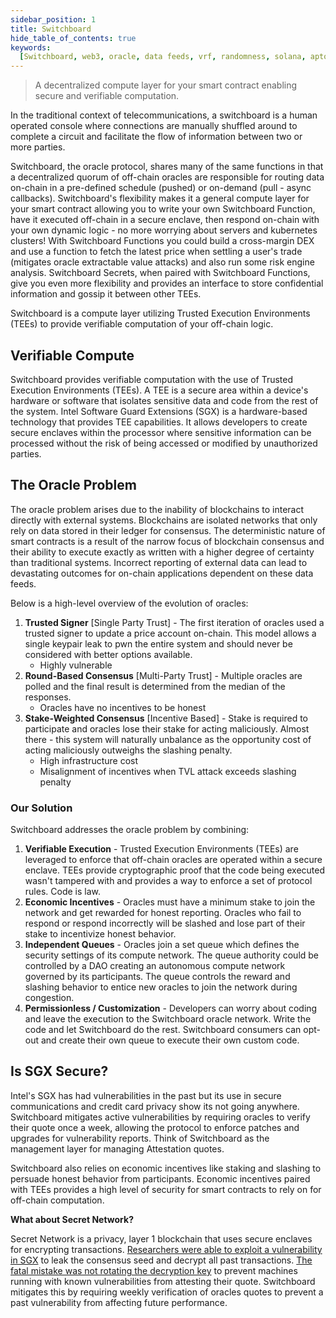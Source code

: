 ```yaml
---
sidebar_position: 1
title: Switchboard
hide_table_of_contents: true
keywords:
  [Switchboard, web3, oracle, data feeds, vrf, randomness, solana, aptos, near]
---
```


> A decentralized compute layer for your smart contract enabling secure and
> verifiable computation.

In the traditional context of telecommunications, a switchboard is a human
operated console where connections are manually shuffled around to complete a
circuit and facilitate the flow of information between two or more parties.

Switchboard, the oracle protocol, shares many of the same functions in that a
decentralized quorum of off-chain oracles are responsible for routing data
on-chain in a pre-defined schedule (pushed) or on-demand (pull - async
callbacks). Switchboard's flexibility makes it a general compute layer for your
smart contract allowing you to write your own Switchboard Function, have it
executed off-chain in a secure enclave, then respond on-chain with your own
dynamic logic - no more worrying about servers and kubernetes clusters! With
Switchboard Functions you could build a cross-margin DEX and use a function to
fetch the latest price when settling a user's trade (mitigates oracle
extractable value attacks) and also run some risk engine analysis. Switchboard
Secrets, when paired with Switchboard Functions, give you even more flexibility
and provides an interface to store confidential information and gossip it
between other TEEs.

Switchboard is a compute layer utilizing Trusted Execution Environments (TEEs)
to provide verifiable computation of your off-chain logic.

## Verifiable Compute

Switchboard provides verifiable computation with the use of Trusted Execution
Environments (TEEs). A TEE is a secure area within a device's hardware or
software that isolates sensitive data and code from the rest of the system.
Intel Software Guard Extensions (SGX) is a hardware-based technology that
provides TEE capabilities. It allows developers to create secure enclaves within
the processor where sensitive information can be processed without the risk of
being accessed or modified by unauthorized parties.

## The Oracle Problem

The oracle problem arises due to the inability of blockchains to interact
directly with external systems. Blockchains are isolated networks that only rely
on data stored in their ledger for consensus. The deterministic nature of smart
contracts is a result of the narrow focus of blockchain consensus and their
ability to execute exactly as written with a higher degree of certainty than
traditional systems. Incorrect reporting of external data can lead to
devastating outcomes for on-chain applications dependent on these data feeds.

Below is a high-level overview of the evolution of oracles:

1. **Trusted Signer** [Single Party Trust] - The first iteration of oracles used
   a trusted signer to update a price account on-chain. This model allows a
   single keypair leak to pwn the entire system and should never be considered
   with better options available.
   - Highly vulnerable
2. **Round-Based Consensus** [Multi-Party Trust] - Multiple oracles are polled
   and the final result is determined from the median of the responses.
   - Oracles have no incentives to be honest
3. **Stake-Weighted Consensus** [Incentive Based] - Stake is required to
   participate and oracles lose their stake for acting maliciously. Almost
   there - this system will naturally unbalance as the opportunity cost of
   acting maliciously outweighs the slashing penalty.
   - High infrastructure cost
   - Misalignment of incentives when TVL attack exceeds slashing penalty

### Our Solution

Switchboard addresses the oracle problem by combining:

1. **Verifiable Execution** - Trusted Execution Environments (TEEs) are
   leveraged to enforce that off-chain oracles are operated within a secure
   enclave. TEEs provide cryptographic proof that the code being executed wasn't
   tampered with and provides a way to enforce a set of protocol rules. Code is
   law.
2. **Economic Incentives** - Oracles must have a minimum stake to join the
   network and get rewarded for honest reporting. Oracles who fail to respond or
   respond incorrectly will be slashed and lose part of their stake to
   incentivize honest behavior.
3. **Independent Queues** - Oracles join a set queue which defines the security
   settings of its compute network. The queue authority could be controlled by a
   DAO creating an autonomous compute network governed by its participants. The
   queue controls the reward and slashing behavior to entice new oracles to join
   the network during congestion.
4. **Permissionless / Customization** - Developers can worry about coding and
   leave the execution to the Switchboard oracle network. Write the code and let
   Switchboard do the rest. Switchboard consumers can opt-out and create their
   own queue to execute their own custom code.

## Is SGX Secure?

Intel's SGX has had vulnerabilities in the past but its use in secure
communications and credit card privacy show its not going anywhere. Switchboard
mitigates active vulnerabilities by requiring oracles to verify their quote once
a week, allowing the protocol to enforce patches and upgrades for vulnerability
reports. Think of Switchboard as the management layer for managing Attestation
quotes.

Switchboard also relies on economic incentives like staking and slashing to
persuade honest behavior from participants. Economic incentives paired with TEEs
provides a high level of security for smart contracts to rely on for off-chain
computation.

**What about Secret Network?**

Secret Network is a privacy, layer 1 blockchain that uses secure enclaves for
encrypting transactions.
[Researchers were able to exploit a vulnerability in SGX](https://blockworks.co/news/secret-network-crypto-transactions-not-so-secret-after-all)
to leak the consensus seed and decrypt all past transactions.
[The fatal mistake was not rotating the decryption key](https://twitter.com/tom_yurek/status/1597660344876699648)
to prevent machines running with known vulnerabilities from attesting their
quote. Switchboard mitigates this by requiring weekly verification of oracles
quotes to prevent a past vulnerability from affecting future performance.

